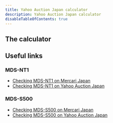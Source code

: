 ```yaml
---
title: Yahoo Auction Japan calculator
description: Yahoo Auction Japan calculator
disableTableOfContents: true
---
```

## The calculator


<YahooActionJapanCalculator />

## Useful links
### MDS-NT1
- [Checking MDS-NT1 on Mercari Japan](https://jp.mercari.com/search?keyword=mds-NT1&status=on_sale&page=1)
- [Checking MDS-NT1 on Yahoo Auction Japan](https://auctions.yahoo.co.jp/search/search?va=mds+nt1)

### MDS-S500
- [Checking MDS-S500 on Mercari Japan](https://jp.mercari.com/search?keyword=mds-s500&status=on_sale&page=1)
- [Checking MDS-S500 on Yahoo Auction Japan](https://auctions.yahoo.co.jp/search/search?va=mds+s500)

